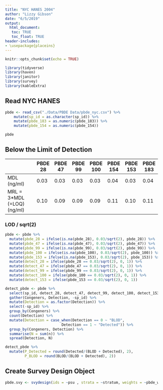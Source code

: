 ```yaml
---
title: "NYC HANES 2004"
author: "Lizzy Gibson"
date: "6/5/2019"
output:
  html_document:
   toc: TRUE
   toc_float: TRUE
header-includes:
- \usepackage{placeins}
---
```


```r
knitr::opts_chunk$set(echo = TRUE)

library(tidyverse)
library(haven)
library(janitor)
library(survey)
library(kableExtra)
```

## Read NYC HANES

```r
pbde <- read_csv("./Data/PBDE Data/pbde_nyc.csv") %>% 
    mutate(sp_id = as.character(sp_id)) %>% 
    mutate(pbde_183 = as.numeric(pbde_183)) %>% 
    mutate(pbde_154 = as.numeric(pbde_154)) 

pbde
```

## Below the Limit of Detection

|                          	|	PBDE 28	| PBDE 47	| PBDE 99  	| PBDE 100 | PBDE 154	| PBDE 153	| PBDE 183 |
|---------------------------|---------|---------|-----------|----------|----------|-----------|----------|
|MDL (ng/ml)	              |	0.03  	| 0.03    |	0.03      |	0.03  	 | 0.04	    | 0.03      |	0.04     |
|MRL = 3*MDL (=LOQ) (ng/ml)	|	0.10	  | 0.09    |	0.09	    | 0.09	   | 0.11	    | 0.10	    | 0.11     |

### LOD / sqrt(2)

```r
pbde <- pbde %>% 
  mutate(pbde_28 = ifelse(is.na(pbde_28), 0.03/sqrt(2), pbde_28)) %>% 
  mutate(pbde_47 = ifelse(is.na(pbde_47), 0.03/sqrt(2), pbde_47)) %>% 
  mutate(pbde_99 = ifelse(is.na(pbde_99), 0.03/sqrt(2), pbde_99)) %>% 
  mutate(pbde_100 = ifelse(is.na(pbde_100), 0.03/sqrt(2), pbde_100)) %>% 
  mutate(pbde_153 = ifelse(is.na(pbde_153), 0.03/sqrt(2), pbde_153)) %>% 
  mutate(detect_28 = ifelse(pbde_28 == 0.03/sqrt(2), 0, 1)) %>% 
  mutate(detect_47 = ifelse(pbde_47 == 0.03/sqrt(2), 0, 1)) %>% 
  mutate(detect_99 = ifelse(pbde_99 == 0.03/sqrt(2), 0, 1)) %>% 
  mutate(detect_100 = ifelse(pbde_100 == 0.03/sqrt(2), 0, 1)) %>% 
  mutate(detect_153 = ifelse(pbde_153 == 0.03/sqrt(2), 0, 1))
```

```r
detect_pbde <- pbde %>% 
  select(sp_id, detect_28, detect_47, detect_99, detect_100, detect_153) %>% 
  gather(Congeners, Detection, -sp_id) %>% 
  mutate(Detection = as.factor(Detection)) %>% 
  select(-sp_id) %>% 
  group_by(Congeners) %>%
  count(Detection) %>% 
  mutate(Detection = case_when(Detection == 0 ~ "BLOD",
                          Detection == 1 ~ "Detected")) %>% 
  group_by(Congeners, Detection) %>% 
  summarise(N = sum(n)) %>% 
  spread(Detection, N)

detect_pbde %>% 
  mutate(P_Detected = round(Detected/(BLOD + Detected), 2),
         P_BLOD = round(BLOD/(BLOD + Detected), 2))
```

## Create Survey Design Object

```r
pbde.svy <- svydesign(ids = ~psu , strata = ~stratum, weights = ~pbde_wt_new, nest = TRUE, data = pbde)
```
